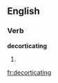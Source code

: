 
==English==

===Verb===
'''decorticating'''

# {{present participle of|[[decorticate]]}}

[[fr:decorticating]]